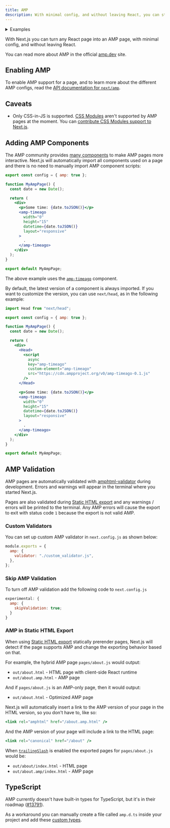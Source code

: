 ```yaml
---
title: AMP
description: With minimal config, and without leaving React, you can start adding AMP and improve the performance and speed of your pages.
---
```


<details>
  <summary>Examples</summary>
  
- [AMP](https://github.com/vercel/next.js/tree/canary/examples/amp)

</details>

With Next.js you can turn any React page into an AMP page, with minimal config, and without leaving React.

You can read more about AMP in the official [amp.dev](https://amp.dev/) site.

## Enabling AMP

To enable AMP support for a page, and to learn more about the different AMP configs, read the [API documentation for `next/amp`](/docs/pages/building-your-application/configuring/amp).

## Caveats

- Only CSS-in-JS is supported. [CSS Modules](/docs/pages/building-your-application/styling) aren't supported by AMP pages at the moment. You can [contribute CSS Modules support to Next.js](https://github.com/vercel/next.js/issues/10549).

## Adding AMP Components

The AMP community provides [many components](https://amp.dev/documentation/components/) to make AMP pages more interactive. Next.js will automatically import all components used on a page and there is no need to manually import AMP component scripts:

```jsx
export const config = { amp: true };

function MyAmpPage() {
  const date = new Date();

  return (
    <div>
      <p>Some time: {date.toJSON()}</p>
      <amp-timeago
        width="0"
        height="15"
        datetime={date.toJSON()}
        layout="responsive"
      >
        .
      </amp-timeago>
    </div>
  );
}

export default MyAmpPage;
```

The above example uses the [`amp-timeago`](https://amp.dev/documentation/components/amp-timeago/?format=websites) component.

By default, the latest version of a component is always imported. If you want to customize the version, you can use `next/head`, as in the following example:

```jsx
import Head from "next/head";

export const config = { amp: true };

function MyAmpPage() {
  const date = new Date();

  return (
    <div>
      <Head>
        <script
          async
          key="amp-timeago"
          custom-element="amp-timeago"
          src="https://cdn.ampproject.org/v0/amp-timeago-0.1.js"
        />
      </Head>

      <p>Some time: {date.toJSON()}</p>
      <amp-timeago
        width="0"
        height="15"
        datetime={date.toJSON()}
        layout="responsive"
      >
        .
      </amp-timeago>
    </div>
  );
}

export default MyAmpPage;
```

## AMP Validation

AMP pages are automatically validated with [amphtml-validator](https://www.npmjs.com/package/amphtml-validator) during development. Errors and warnings will appear in the terminal where you started Next.js.

Pages are also validated during [Static HTML export](/docs/pages/building-your-application/deploying/static-exports) and any warnings / errors will be printed to the terminal. Any AMP errors will cause the export to exit with status code `1` because the export is not valid AMP.

### Custom Validators

You can set up custom AMP validator in `next.config.js` as shown below:

```js
module.exports = {
  amp: {
    validator: "./custom_validator.js",
  },
};
```

### Skip AMP Validation

To turn off AMP validation add the following code to `next.config.js`

```js
experimental: {
  amp: {
    skipValidation: true;
  }
}
```

### AMP in Static HTML Export

When using [Static HTML export](/docs/pages/building-your-application/deploying/static-exports) statically prerender pages, Next.js will detect if the page supports AMP and change the exporting behavior based on that.

For example, the hybrid AMP page `pages/about.js` would output:

- `out/about.html` - HTML page with client-side React runtime
- `out/about.amp.html` - AMP page

And if `pages/about.js` is an AMP-only page, then it would output:

- `out/about.html` - Optimized AMP page

Next.js will automatically insert a link to the AMP version of your page in the HTML version, so you don't have to, like so:

```jsx
<link rel="amphtml" href="/about.amp.html" />
```

And the AMP version of your page will include a link to the HTML page:

```jsx
<link rel="canonical" href="/about" />
```

When [`trailingSlash`](/docs/pages/api-reference/next-config-js/trailingSlash) is enabled the exported pages for `pages/about.js` would be:

- `out/about/index.html` - HTML page
- `out/about.amp/index.html` - AMP page

## TypeScript

AMP currently doesn't have built-in types for TypeScript, but it's in their roadmap ([#13791](https://github.com/ampproject/amphtml/issues/13791)).

As a workaround you can manually create a file called `amp.d.ts` inside your project and add these [custom types](https://stackoverflow.com/a/50601125).
